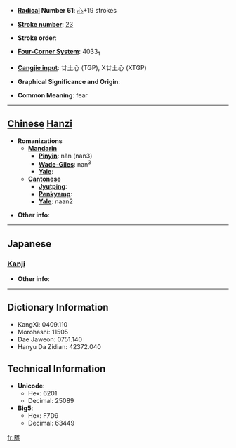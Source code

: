 * '''[[Wiktionary:Chinese radical index| Radical]] Number 61''': [[Wiktionary:Chinese radical index 心|心]]+19 strokes

* '''[[Wiktionary:Chinese total strokes index|Stroke number]]''': [[Wiktionary:Chinese total strokes index 23|23]]

* '''Stroke order''': 

* '''[[Wiktionary:Chinese four corner index|Four-Corner System]]''': 4033<sub>1</sub>

* '''[[Wiktionary:Chinese Cangjie index|Cangjie input]]''': 廿土心 (TGP), X廿土心 (XTGP)

* '''Graphical Significance and Origin''': 

* '''Common Meaning''': fear

----

== [[Chinese]] [[Hanzi]] ==

* '''Romanizations'''
** '''[[Mandarin]]'''
*** '''[[Pinyin]]''': nǎn (nan3)
*** '''[[Wade-Giles]]''': nan<sup>3</sup>
*** '''[[Yale]]''': 
** '''[[Cantonese]]'''
*** '''[[Jyutping]]''':
*** '''[[Penkyamp]]''': 
*** '''[[Yale]]''': naan2

* '''Other info''': 

----

==Japanese==
===[[Kanji]]===
{{kanji|on readings=[[だん]] (dan), [[ねん]] (nen), [[ぜん]] (zen)
|kun readings=[[つつしむ]] (tsutsushimu)
}}

* '''Other info''':  

----

== Dictionary Information ==

* KangXi: 0409.110
* Morohashi: 11505
* Dae Jaweon: 0751.140
* Hanyu Da Zidian: 42372.040

== Technical Information ==

* '''Unicode''':
** Hex: 6201
** Decimal: 25089
* '''Big5''':
** Hex: F7D9
** Decimal: 63449

[[fr:戁]]